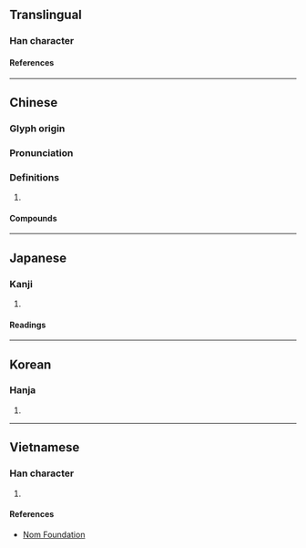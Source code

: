 {{also|嵩}}
{{character info/new}}
==Translingual==

===Han character===
{{Han char|rn=46|rad=山|as=08|sn=11|four=22938|canj=UDCI|ids=⿱山松}}

====References====
{{Han ref|kx=0315.030|dkj=08209|dj=0615.230|hdz=10777.160|uh=5D27}}

----

==Chinese==
{{zh-forms}}

===Glyph origin===
{{Han etym}}

===Pronunciation===
{{zh-pron
|m=sōng
|c=sung1
|mc=y
|oc=y
|ma=
|cat=
}}

===Definitions===
{{zh-hanzi}}

# {{zh-alt-form|嵩}} <!-- Also used in names of people, to be distinguished from 嵩 -->

====Compounds====
{{zh-der|崧澤文化|崧生嶽降|崧高}}

----

==Japanese==

===Kanji===
{{ja-kanji|grade=|rs=山08}}

# {{defn|lang=ja|sort=山08}}

====Readings====
{{ja-readings
|goon= しゅ
|kanon=しゅう
|kanyoon=すう
|kun=そばだ-つ
}}

----

==Korean==

===Hanja===
{{ko-hanja|숭}}

# {{defn|lang=ko|sort=山08}}

----

==Vietnamese==

===Han character===
{{vi-readings|rs=山08|reading=[[tung]], [[tuông]]}}

# {{defn|lang=vi|sort=山08}}

====References====
* [http://nomfoundation.org/common/nom_details.php?codepoint=5d27 Nom Foundation]